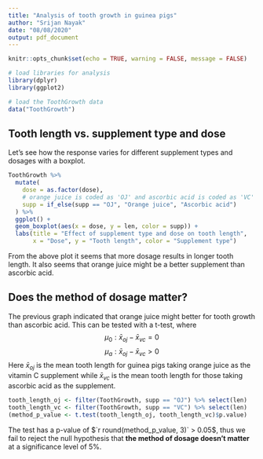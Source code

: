 ```yaml
---
title: "Analysis of tooth growth in guinea pigs"
author: "Srijan Nayak"
date: "08/08/2020"
output: pdf_document
---
```


```r
knitr::opts_chunk$set(echo = TRUE, warning = FALSE, message = FALSE)
```

```r
# load libraries for analysis
library(dplyr)
library(ggplot2)
```

```r
# load the ToothGrowth data
data("ToothGrowth")
```

## Tooth length vs. supplement type and dose

Let's see how the response varies for different supplement types and dosages
with a boxplot.

```r
ToothGrowth %>%
  mutate(
    dose = as.factor(dose),
    # orange juice is coded as 'OJ' and ascorbic acid is coded as 'VC'
    supp = if_else(supp == "OJ", "Orange juice", "Ascorbic acid")
  ) %>%
  ggplot() +
  geom_boxplot(aes(x = dose, y = len, color = supp)) +
  labs(title = "Effect of supplement type and dose on tooth length",
       x = "Dose", y = "Tooth length", color = "Supplement type")
```

From the above plot it seems that more dosage results in longer tooth length. It
also seems that orange juice might be a better supplement than ascorbic acid.

## Does the method of dosage matter?

The previous graph indicated that orange juice might better for tooth growth
than ascorbic acid. This can be tested with a t-test, where
$$
\mu_0: \bar{x}_{oj} - \bar{x}_{vc} = 0
$$
$$
\mu_a: \bar{x}_{oj} - \bar{x}_{vc} > 0
$$
Here $\bar{x}_{oj}$ is the mean tooth length for guinea pigs taking orange juice
as the vitamin C supplement while $\bar{x}_{vc}$ is the mean tooth length for
those taking ascorbic acid as the supplement.

```r
tooth_length_oj <- filter(ToothGrowth, supp == "OJ") %>% select(len)
tooth_length_vc <- filter(ToothGrowth, supp == "VC") %>% select(len)
(method_p_value <- t.test(tooth_length_oj, tooth_length_vc)$p.value)
```

The test has a p-value of $`r round(method_p_value, 3)` > 0.05$, thus we fail to
reject the null hypothesis that **the method of dosage doesn't matter** at a
significance level of 5%.
